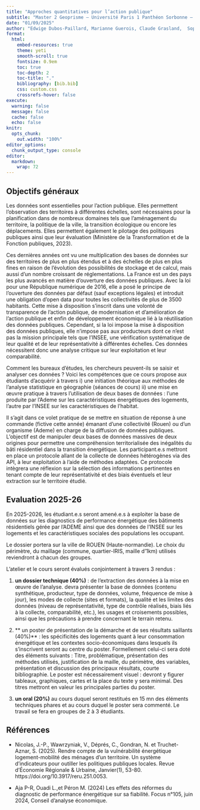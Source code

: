 ```yaml
---
title: "Approches quantitatives pour l’action publique"
subtitle: "Master 2 Geoprisme – Université Paris 1 Panthéon Sorbonne – Université Paris Cité"
date: "01/09/2025"
author: "Edwige Dubos-Paillard, Marianne Guerois, Claude Grasland,  Sophie Baudet-Michel,Mathia Bunel"
format:
  html:
    embed-resources: true
    theme: yeti
    smooth-scroll: true
    fontsize: 0.9em
    toc: true
    toc-depth: 2
    toc-title: "."
    bibliography: [bib.bib]
    css: custom.css
    crossrefs-hover: false
execute:
  warning: false
  message: false 
  cache: false   
  echo: false
knitr:
  opts_chunk:
    out.width: "100%"
editor_options: 
  chunk_output_type: console
editor: 
  markdown: 
    wrap: 72
---
```



## Objectifs généraux

Les données sont essentielles pour l’action publique. Elles permettent l’observation des territoires à différentes échelles, sont nécessaires pour la planification dans de nombreux domaines tels que l’aménagement du territoire, la politique de la ville, la transition écologique ou encore les déplacements. Elles permettent également le pilotage des politiques publiques ainsi que  leur évaluation (Ministère de la Transformation et de la Fonction publiques, 2023). 

Ces dernières années ont vu une multiplication des bases de données sur des territoires de plus en plus étendus et à des échelles de plus en plus fines en raison de l’évolution des possibilités de stockage et de calcul, mais aussi d’un nombre croissant de réglementations. La France est un des pays les plus avancés en matière d’ouverture des données publiques. Avec la loi pour une République numérique de 2016, elle a posé le principe de l’ouverture des données par défaut (sauf exceptions légales) et introduit une obligation d’open data pour toutes les collectivités de plus de 3500 habitants. Cette mise à disposition s’inscrit dans une volonté de transparence de l’action publique, de modernisation et d’amélioration de l’action publique et enfin de développement économique lié à la réutilisation des données publiques. Cependant, si la loi impose la mise à disposition des données publiques, elle n’impose pas aux producteurs dont ce n’est pas la mission principale tels que l’INSEE, une vérification systématique de leur qualité et de leur représentativité à différentes échelles. Ces  données nécessitent donc une analyse critique sur leur exploitation et leur comparabilité. 

Comment les bureaux d’études, les chercheurs peuvent-ils se saisir et analyser ces données ? Voici les compétences que ce cours propose aux étudiants d’acquérir à travers i) une initiation théorique aux méthodes de l’analyse statistique en géographie (séances de cours) ii) une mise en œuvre pratique à travers l’utilisation de deux bases de données : l’une produite par l’Ademe sur les caractéristiques énergétiques des logements, l’autre par l’INSEE sur les caractéristiques de l’habitat.

Il s’agit dans ce volet pratique de se mettre en situation de réponse à une commande (fictive cette année) émanant d’une collectivité (Rouen) ou d’un organisme (Ademe) en charge de la diffusion de données publiques. L’objectif est de manipuler deux bases de données massives de deux origines pour permettre une compréhension territorialisée des inégalités du bâti résidentiel dans la transition énergétique. Les participant.e.s mettront en place un protocole allant de la collecte de données hétérogènes via des API,  à leur exploitation à l’aide de méthodes adaptées. Ce protocole intègrera une réflexion sur la sélection des informations pertinentes en tenant compte de leur représentativité et des biais éventuels et leur extraction sur le territoire étudié.

## Evaluation 2025-26

En 2025-2026, les étudiant.e.s seront amené.e.s à exploiter la base de données sur les diagnostics de performance énergétique des bâtiments résidentiels gérée par l’ADEME ainsi que des données de l’INSEE sur les logements et les caractéristiques sociales des populations les occupant.

Le dossier portera sur la ville de ROUEN (Haute-normandie). Le choix du périmètre, du maillage (commune, quartier-IRIS, maille d’1km) utilisés reviendront à chacun des groupes.

L’atelier et le cours seront évalués conjointement à travers 3 rendus :

1. **un dossier technique (40%)** : de l’extraction des données à la mise en œuvre de l’analyse. devra présenter la base de données (contenu synthétique, producteur, type de données, volume, fréquence de mise à jour), les modes de collecte (sites et formats), la qualité et les limites des données (niveau de représentativité, type de contrôle réalisés, biais liés à la collecte, comparabilité, etc.), les usages et croisements possibles, ainsi que les précautions à prendre concernant le terrain retenu.

2. **	un poster de présentation de la démarche et de ses résultats saillants (40%)** : les spécificités des logements quant à leur consommation énergétique et les contextes socio-économiques dans lesquels ils s’inscrivent seront au centre du poster. Formellement celui-ci sera doté des éléments suivants : Titre, problématique, présentation des méthodes utilisés, justification de la maille, du périmètre, des variables, présentation et discussion des principaux résultats, courte bibliographie. Le poster est nécessairement visuel : devront y figurer tableaux, graphiques, cartes et la place du texte y sera minimal. Des titres mettront en valeur les principales parties du poster.

3. 	**un oral (20%)** au cours duquel seront restitués en 15 mn des éléments techniques phares et au cours duquel le poster sera commenté.
Le travail se fera en groupes de 2 à 3 étudiants.


## Références 

- Nicolas, J.-P., Wawrzyniak, V., Déprés, C., Gondran, N. et Truchet-Aznar, S. (2025). Rendre compte de la vulnérabilité énergétique logement-mobilité des ménages d’un territoire. Un système d’indicateurs pour outiller les politiques publiques locales. Revue d’Économie Régionale & Urbaine, Janvier(1), 53-80. https://doi.org/10.3917/reru.251.0053.

- Aja P-R, Ouadi L.,et Péron M. (2024) Les effets des réformes du diagnostic de performance énergétique sur sa fiabilité. Focus n°105, juin 2024, Conseil d’analyse économique.
